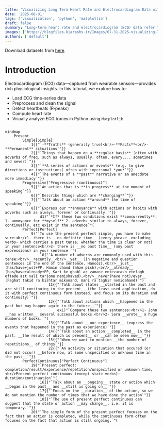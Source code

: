 ```yaml
---
title: 'Visualizing Long Term Heart Rate and Electrocardiogram Data with Matplotlib'
date: '2025-08-01'
tags: ['visualization', 'python', 'matplotlib']
draft: false
summary: "Long-term heart rate and electrocardiogram (ECG) data refer to continuous or repeated recordings of a person's heart activity collected over extended durations—typically several hours to days or even weeks."
images: ['https://blogfiles.kiarashs.ir/Images/07-31-2025-visualizing-long-term-heart-rate-and-electrocardiogram-data-with-matplotlib.jpg']
authors: ['default']
---
```


Download datasets from [here](https://raw.githubusercontent.com/KiarashS/BlogFiles/master/Datasets/IntoStatistics-Datasets.zip).


# Introduction

Electrocardiogram (ECG) data—captured from wearable sensors—provides rich physiological insights. In this tutorial, we explore how to:

- Load ECG time-series data
- Preprocess and clean the signal
- Detect heartbeats (R‑peaks)
- Compute heart rate
- Visually analyze ECG traces in Python using `Matplotlib`


```mermaid{.mermaid}

mindmap
    Present
        Simple[Simple]
            1{{"`-**Truths** (generally true)<br/>-**Facts**<br/>-**Permanent** situations`"}}
            2{{"`Things that happen on a **regular basis** (often with adverbs of freq. such as always, usually, often, every..., sometimes and never)`"}}
            3{{"`**A series of actions or events** (e.g. to give directions or instructions) often with impersonal *you*`"}}
            4{{"`The events of a **past** narrative or an anecdote more immediacy`"}}
        Progressive["Progressive (continuous)"]
            5{{"`An action that is **in progress** at the moment of speaking`"}}
            6{{"`Describe things which are **changing**`"}}
            7{{"`Talk about an action **around** the time of speaking`"}}
            8{{"`Express our **annoyance** with actions or habits with adverbs such as always, forever or continually.`"}}
                d1)"`*If* these two conditions exist **concurrently**: 1- annoyance for **myself** 2- adverbs similar to always, forever, continually, etc exist in the sentence`"(
        Perfect[Perfect]
            9)"`To use the present perfect simple, you have to make sure:<br/>1- there is __no definite time__ (every phrase -excluding verbs- which carries a past tense; whether the time is clear or not) in your sentence<br/>2- there is __no past time__ (any past expressions) in your sentence `"(
                10("`A number of adverbs are commonly used with this tense:<br/>__recently__<br/>__yet__ (in negative and question sentences in the end of the sentence, Hanooz),<br/>__just__ (has/have+just+PP, Hamin chand lahze pish),<br/>__already__ (has/have+already+PP, Kari ke ghabl az zamane entezarash etefagh oftade ast vali tarjome nemishavad),<br/>__never(have not)/ever__ (Faghat takid ra bishtar mikonand, mani ra taghir nemidahand)`")
                    11{{"`Talk about states __started in the past and are still continuing in the present__ (the least used application, do it with perfect continuous form instead, and focus on its duration and continuity)`"}}
                    12{{"`Talk about actions which __happened in the past but may happen again in the future__`"}}
                        ex1)"`Compare these two sentences:<br/>1- John __has written__ several successful books.<br/>2- Sara __wrote__ a huge numbers of books.`"(
                    13{{"`Talk about __our experience__ (express the events that happened in the past as experience)`"}}
                    14{{"`Talk about an action __completed__ in the past, __the result of which is present__ or __can be seen now__`"}}
                    15{{"`When we want to mention __the number of repetitions__ of things`"}}
                    22{{"`An activity or situation that occured (or did not occur) __before now, at some unspecified or unknown time in the past__`"}}
        PerfectContinuous["Perfect Continuous"]
            19)"`Present perfect: completion/result/experience/repetition/unspecified or unknown time,<br/>Present perfect continuous (except state verbs): duration/continuation`"(
                16{{"`Talk about an __ongoing__ state or action which __began in the past__ and __still is going on__`"}}
                17{{"`Focus on the __duration__ of the action, so we do not mention the number of times that we have done the action`"}}
                18{{"`The use of present perfect continuous can suggest that the state or action __may change__, i.e. it is temporary.`"}}
            20)"`The simple form of the present perfect focuses on the fact that an action is completed, while the continuous form often focuses on the fact that action is still ongoing.`"(

```

